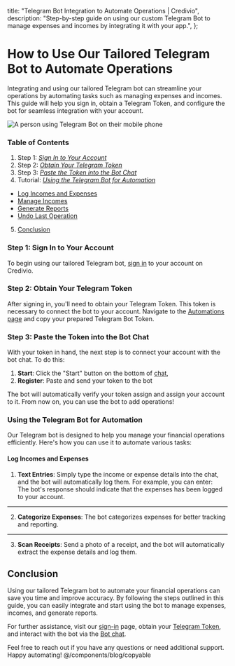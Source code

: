 
  title: "Telegram Bot Integration to Automate Operations | Credivio",
  description:
    "Step-by-step guide on using our custom Telegram Bot to manage expenses and incomes by integrating it with your app.",
};

# How to Use Our Tailored Telegram Bot to Automate Operations

Integrating and using our tailored Telegram bot can streamline your operations by automating tasks such as managing expenses and incomes. This guide will help you sign in, obtain a Telegram Token, and configure the bot for seamless integration with your account.

![A person using Telegram Bot on their mobile phone](/blog/use-telegram-bot-to-automate-operations/telegram.png "Telegram Bot")

### Table of Contents

1. Step 1: _[Sign In to Your Account](#sign-in-to-your-account)_
2. Step 2: _[Obtain Your Telegram Token](#obtain-your-telegram-token)_
3. Step 3: _[Paste the Token into the Bot Chat](#paste-the-token-into-the-bot-chat)_
4. Tutorial: _[Using the Telegram Bot for Automation](#using-the-telegram-bot-for-automation)_

- [Log Incomes and Expenses](#log-incomes-and-expenses)
- [Manage Incomes](#manage-incomes)
- [Generate Reports](#generate-reports)
- [Undo Last Operation](#undo-last-operation)

5. [Conclusion](#conclusion)

### Step 1: Sign In to Your Account

To begin using our tailored Telegram bot, [sign in](https://credivio.vercel.app/sign-in) to your account on Credivio.

### Step 2: Obtain Your Telegram Token

After signing in, you'll need to obtain your Telegram Token. This token is necessary to connect the bot to your account. Navigate to the [Automations page](https://credivio.vercel.app/automations) and copy your prepared Telegram Bot Token.

### Step 3: Paste the Token into the Bot Chat

With your token in hand, the next step is to connect your account with the bot chat. To do this:

1. **Start**: Click the "Start" button on the bottom of [chat](https://web.telegram.org/k/#@CredivioBot),
2. **Register**: Paste and send your token to the bot

The bot will automatically verify your token assign and assign your account to it. From now on, you can use the bot to add operations!

### Using the Telegram Bot for Automation

Our Telegram bot is designed to help you manage your financial operations efficiently. Here's how you can use it to automate various tasks:

#### Log Incomes and Expenses

1. **Text Entries**: Simply type the income or expense details into the chat, and the bot will automatically log them. For example, you can enter: <div className="my-4"><Copyable content="Spent $50 on groceries" /></div> The bot's response should indicate that the expenses has been logged to your account.

---

2. **Categorize Expenses**: The bot categorizes expenses for better tracking and reporting.

---

3. **Scan Receipts**: Send a photo of a receipt, and the bot will automatically extract the expense details and log them.

## Conclusion

Using our tailored Telegram bot to automate your financial operations can save you time and improve accuracy. By following the steps outlined in this guide, you can easily integrate and start using the bot to manage expenses, incomes, and generate reports.

For further assistance, visit our [sign-in](https://credivio.vercel.app/sign-in) page, obtain your [Telegram Token](https://credivio.vercel.app/automations), and interact with the bot via the [Bot chat](https://web.telegram.org/k/#@CredivioBot).

Feel free to reach out if you have any questions or need additional support. Happy automating!
@/components/blog/copyable
